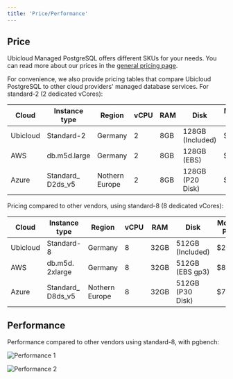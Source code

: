 ```yaml
---
title: 'Price/Performance'
---
```


## Price
Ubicloud Managed PostgreSQL offers different SKUs for your needs. You can read more about our prices in the [general pricing page](/about/pricing#managed-postgresql).

For convenience, we also provide pricing tables that compare Ubicloud PostgreSQL to other cloud providers' managed database services. For standard-2 (2 dedicated vCores):

| Cloud    | Instance type     | Region         | vCPU | RAM | Disk             | Monthly Price |
|----------|-------------------|----------------|------|-----|------------------|---------------|
| Ubicloud | Standard-2        | Germany        | 2    | 8GB | 128GB (Included) | $65.00        |
| AWS      | db.m5d.large      | Germany        | 2    | 8GB | 128GB (EBS)      | $200.77       |
| Azure    | Standard_ D2ds_v5 | Nothern Europe | 2    | 8GB | 128GB (P20 Disk) | $209.27       |

Pricing compared to other vendors, using standard-8 (8 dedicated vCores):

| Cloud    | Instance type     | Region         | vCPU | RAM  | Disk             | Monthly Price |
|----------|-------------------|----------------|------|------|------------------|---------------|
| Ubicloud | Standard-8        | Germany        | 8    | 32GB | 512GB (Included) | $260.00       |
| AWS      | db.m5d. 2xlarge   | Germany        | 8    | 32GB | 512GB (EBS gp3)  | $802.33       |
| Azure    | Standard_ D8ds_v5 | Nothern Europe | 8    | 32GB | 512GB (P30 Disk) | $707.18       |

## Performance

Performance compared to other vendors using standard-8, with pgbench:

![Performance 1](/managed-postgresql/price-performance-1.png)

![Performance 2](/managed-postgresql/price-performance-2.png)

